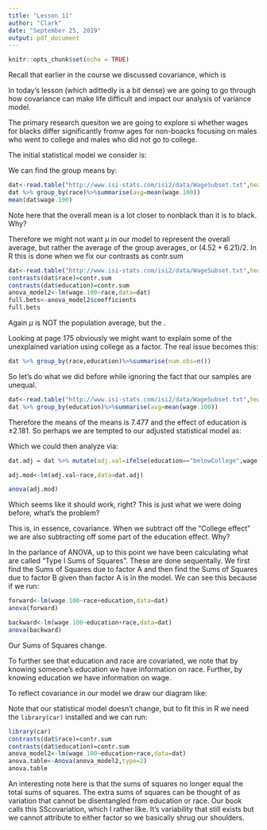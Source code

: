 ```yaml
---
title: "Lesson 11"
author: "Clark"
date: "September 25, 2019"
output: pdf_document
---
```


```r
knitr::opts_chunk$set(echo = TRUE)
```

Recall that earlier in the course we discussed covariance, which is

\vspace{.5in}

In today's lesson (which adittedly is a bit dense) we are going to go through how covariance can make life difficult and impact our analysis of variance model.

The primary research quesiton we are going to explore si whether wages for blacks differ significantly fromw ages for non-boacks focusing on males who went to college and males who did not go to college.

The initial statistical model we consider is:

\vspace{1.in}

We can find the group means by:

```r
dat<-read.table("http://www.isi-stats.com/isi2/data/WageSubset.txt",header=T)
dat %>% group_by(race)%>%summarise(avg=mean(wage.100))
mean(dat$wage.100)
```

Note here that the overall mean is a lot closer to nonblack than it is to black.  Why?

\vspace{.4in}

Therefore we might not want $\mu$ in our model to represent the overall average, but rather the average of the group averages, or $(4.52+6.21)/2$.  In R this is done when we fix our contrasts as contr.sum
```r
dat<-read.table("http://www.isi-stats.com/isi2/data/WageSubset.txt",header=T)
contrasts(dat$race)=contr.sum
contrasts(dat$education)=contr.sum
anova_model2<-lm(wage.100~race,data=dat)
full.bets<-anova_model2$coefficients
full.bets
```

Again $\mu$ is NOT the population average, but the \textbf{effect average}.

Looking at page 175 obviously we might want to explain some of the unexplained variation using college as a factor.  The real issue becomes this:

```r
dat %>% group_by(race,education)%>%summarise(num.obs=n())
```

So let's do what we did before while ignoring the fact that our samples are unequal.
```r

dat<-read.table("http://www.isi-stats.com/isi2/data/WageSubset.txt",header=T)
dat %>% group_by(education)%>%summarise(avg=mean(wage.100))
```

Therefore the  means of the means is 7.477 and the effect of education is $\pm 2.181$.  So perhaps we are tempted to our adjusted statistical model as:


\vspace{.5in}


Which we could then analyze via:

```r
dat.adj = dat %>% mutate(adj.val=ifelse(education=="belowCollege",wage.100+2.181,wage.100-2.181))

adj.mod<-lm(adj.val~race,data=dat.adj)

anova(adj.mod)
```

Which seems like it should work, right?  This is just what we were doing before, what's the problem?

\vspace{1.in}

This is, in essence, covariance.  When we subtract off the "College effect" we are also subtracting off some part of the education effect.  Why?

\vspace{1.in}

In the parlance of ANOVA, up to this point we have been calculating what are called "Type I Sums of Squares".  These are done sequentally.  We first find the Sums of Squares due to factor A and then find the Sums of Squares due to factor B given than factor A is in the model.  We can see this because if we run:

```r
forward<-lm(wage.100~race+education,data=dat)
anova(forward)
```


```r
backward<-lm(wage.100~education+race,data=dat)
anova(backward)
```

Our Sums of Squares change.  \textbf{This is because the only time we are doing "Conditional Sums of Squares" is when our variable is the second variable in the model}

To further see that education and race are covariated, we note that by knowing someone's education we have information on race.  Further, by knowing education we have information on wage. 


\vspace{.5in}

To reflect covariance in our model we draw our diagram like:

\vspace{1.5in}

Note that our statistical model doesn't change, but to fit this in R we need the `library(car)` installed and we can run:
```r
library(car)
contrasts(dat$race)=contr.sum
contrasts(dat$education)=contr.sum
anova_model2<-lm(wage.100~education+race,data=dat)
anova.table<-Anova(anova_model2,type=2)
anova.table
```

An interesting note here is that the sums of squares no longer equal the total sums of squares.  The extra sums of squares can be thought of as variation that cannot be disentangled from education or race.  Our book calls this SScovariation, which I rather like.  It's variability that still exists but we cannot attribute to either factor so we basically shrug our shoulders.


